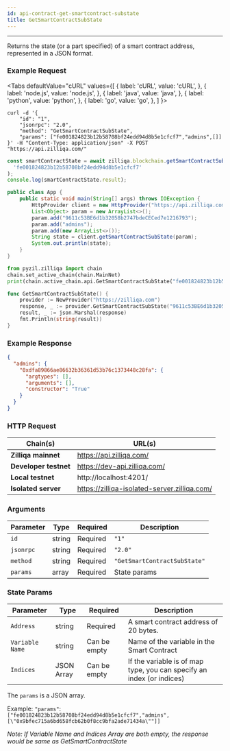 ```yaml
---
id: api-contract-get-smartcontract-substate
title: GetSmartContractSubState
---
```


---

Returns the state (or a part specified) of a smart contract address, represented in a JSON format.

### Example Request


<Tabs
  defaultValue="cURL"
  values={[
    { label: 'cURL', value: 'cURL', },
    { label: 'node.js', value: 'node.js', },
    { label: 'java', value: 'java', },
    { label: 'python', value: 'python', },
    { label: 'go', value: 'go', },
  ]
}>

<TabItem value="cURL">

```shell
curl -d '{
    "id": "1",
    "jsonrpc": "2.0",
    "method": "GetSmartContractSubState",
    "params": ["fe001824823b12b58708bf24edd94d8b5e1cfcf7","admins",[]]
}' -H "Content-Type: application/json" -X POST "https://api.zilliqa.com/"
```

</TabItem>
<TabItem value="node.js">

```js
const smartContractState = await zilliqa.blockchain.getSmartContractSubState(
  'fe001824823b12b58708bf24edd94d8b5e1cfcf7'
);
console.log(smartContractState.result);
```

</TabItem>
<TabItem value="java">

```java
public class App {
    public static void main(String[] args) throws IOException {
        HttpProvider client = new HttpProvider("https://api.zilliqa.com");
        List<Object> param = new ArrayList<>();
        param.add("9611c53BE6d1b32058b2747bdeCECed7e1216793");
        param.add("admins");
        param.add(new ArrayList<>());
        String state = client.getSmartContractSubState(param);
        System.out.println(state);
    }
}
```

</TabItem>

<TabItem value="python">

```python
from pyzil.zilliqa import chain
chain.set_active_chain(chain.MainNet)
print(chain.active_chain.api.GetSmartContractSubState("fe001824823b12b58708bf24edd94d8b5e1cfcf7","admins",[]))
```

</TabItem>

<TabItem value="go">

```go
func GetSmartContractSubState() {
	provider := NewProvider("https://zilliqa.com")
	response, _ := provider.GetSmartContractSubState("9611c53BE6d1b32058b2747bdeCECed7e1216793", "admins", []interface{}{})
	result, _ := json.Marshal(response)
	fmt.Println(string(result))
}
```

</TabItem>
</Tabs>

### Example Response

```json
{
  "admins": {
    "0xdfa89866ae86632b36361d53b76c1373448c28fa": {
      "argtypes": [],
      "arguments": [],
      "constructor": "True"
    }
  }
}
```

### HTTP Request

| Chain(s)              | URL(s)                                       |
| --------------------- | -------------------------------------------- |
| **Zilliqa mainnet**   | https://api.zilliqa.com/                     |
| **Developer testnet** | https://dev-api.zilliqa.com/                 |
| **Local testnet**     | http://localhost:4201/                       |
| **Isolated server**   | https://zilliqa-isolated-server.zilliqa.com/ |

### Arguments

| Parameter | Type   | Required | Description                  |
| --------- | ------ | -------- | ---------------------------- |
| `id`      | string | Required | `"1"`                        |
| `jsonrpc` | string | Required | `"2.0"`                      |
| `method`  | string | Required | `"GetSmartContractSubState"` |
| `params`  | array  | Required | State params                 |

### State Params

| Parameter       | Type       | Required     | Description                                                           |
| --------------- | ---------- | ------------ | --------------------------------------------------------------------- |
| `Address`       | string     | Required     | A smart contract address of 20 bytes.                                 |
| `Variable Name` | string     | Can be empty | Name of the variable in the Smart Contract                            |
| `Indices`       | JSON Array | Can be empty | If the variable is of map type, you can specify an index (or indices) |

The `params` is a JSON array.

Example: `"params"`:`["fe001824823b12b58708bf24edd94d8b5e1cfcf7","admins",[\"0x9bfec715a6bd658fcb62b0f8cc9bfa2ade71434a\""]]`

_Note: If Variable Name and Indices Array are both empty, the response would be same as GetSmartContractState_

